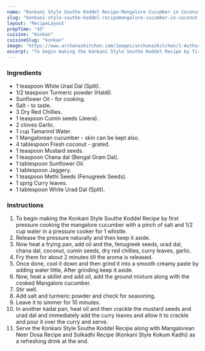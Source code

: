 ---
name: "Konkani Style Southe Koddel Recipe-Mangalore Cucumber in Coconut curry"
slug: "konkani-style-southe-koddel-recipemangalore-cucumber-in-coconut-curry"
layout: 'RecipeLayout'
prepTime: "45"
cuisine: "Konkan"
cuisineSlug: "konkan"
image: "https://www.archanaskitchen.com/images/archanaskitchen/1-Author/sibyl_sunitha/Konkani_Style_Southe_Koddel_Recipe_Mangalore_Cucumber_in_Coconut_curry_Recipe.jpg"
excerpt: "To begin making the Konkani Style Southe Koddel Recipe by first pressure cooking the mangalore cucumber with a pinch of salt and 12 cup water in a pressure cooker for 1 whistle"
---

### Ingredients

- 1 teaspoon White Urad Dal (Split).
- 1/2 teaspoon Turmeric powder (Haldi).
- Sunflower Oil - for cooking.
- Salt - to taste.
- 3 Dry Red Chillies.
- 1 teaspoon Cumin seeds (Jeera).
- 2 cloves Garlic.
- 1 cup Tamarind Water.
- 1 Mangalorean cucumber - skin can be kept also.
- 4 tablespoon Fresh coconut - grated.
- 1 teaspoon Mustard seeds.
- 1 teaspoon Chana dal (Bengal Gram Dal).
- 1 tablespoon Sunflower Oil.
- 1 tablespoon Jaggery.
- 1 teaspoon Methi Seeds (Fenugreek Seeds).
- 1 sprig Curry leaves.
- 1 tablespoon White Urad Dal (Split).

### Instructions

1. To begin making the Konkani Style Southe Koddel Recipe by first pressure cooking the mangalore cucumber with a pinch of salt and 1/2 cup water in a pressure cooker for 1 whistle.
1. Release the pressure naturally and then keep it aside.
1. Now heat a frying pan, add oil and the, fenugreek seeds, urad dal, chana dal, coconut, cumin seeds, dry red chillies, curry leaves, garlic.
1. Fry them for about 2 minutes till the aroma is released.
1. Once done, cool it down and then grind it into a smooth creamy paste by adding water little, After grinding keep it aside.
1. Now, heat a skillet and add oil, add the ground mixture along with the cooked Mangalore cucumber.
1. Stir well.
1. Add salt and turmeric powder and check for seasoning.
1. Leave it to simmer for 10 minutes.
1. In another kadai pan, heat oil and then crackle the mustard seeds and urad dal and immediately add the curry leaves and allow it to crackle and pour it over the curry and serve.
1. Serve the Konkani Style Southe Koddel Recipe along with Mangalorean Neer Dosa Recipe  and Solkadhi Recipe (Konkani Style Kokum Kadhi) as a refreshing drink at the end.
